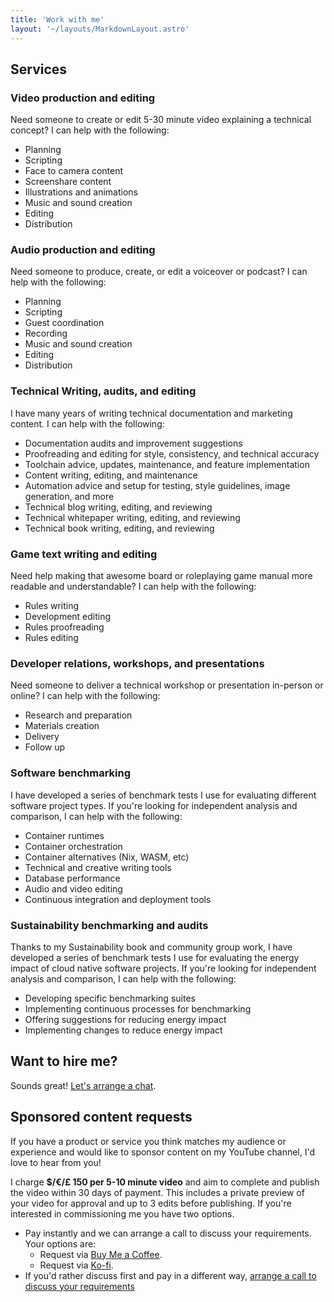 ```yaml
---
title: 'Work with me'
layout: '~/layouts/MarkdownLayout.astro'
---
```


<Note />

## Services

### Video production and editing

Need someone to create or edit 5-30 minute video explaining a technical concept? I can help with the following:

- Planning
- Scripting
- Face to camera content
- Screenshare content
- Illustrations and animations
- Music and sound creation
- Editing
- Distribution

### Audio production and editing

Need someone to produce, create, or edit a voiceover or podcast? I can help with the following:

- Planning
- Scripting
- Guest coordination
- Recording
- Music and sound creation
- Editing
- Distribution

### Technical Writing, audits, and editing

I have many years of writing technical documentation and marketing content. I can help with the following:

- Documentation audits and improvement suggestions
- Proofreading and editing for style, consistency, and technical accuracy
- Toolchain advice, updates, maintenance, and feature implementation
- Content writing, editing, and maintenance
- Automation advice and setup for testing, style guidelines, image generation, and more
- Technical blog writing, editing, and reviewing
- Technical whitepaper writing, editing, and reviewing
- Technical book writing, editing, and reviewing

### Game text writing and editing

Need help making that awesome board or roleplaying game manual more readable and understandable? I can help with the following:

- Rules writing
- Development editing
- Rules proofreading
- Rules editing

### Developer relations, workshops, and presentations

Need someone to deliver a technical workshop or presentation in-person or online? I can help with the following:

- Research and preparation
- Materials creation
- Delivery
- Follow up

### Software benchmarking

I have developed a series of benchmark tests I use for evaluating different software project types. If you're looking for independent analysis and comparison, I can help with the following:

- Container runtimes
- Container orchestration
- Container alternatives (Nix, WASM, etc)
- Technical and creative writing tools
- Database performance
- Audio and video editing
- Continuous integration and deployment tools

### Sustainability benchmarking and audits

Thanks to my Sustainability book and community group work, I have developed a series of benchmark tests I use for evaluating the energy impact of cloud native software projects. If you're looking for independent analysis and comparison, I can help with the following:

- Developing specific benchmarking suites
- Implementing continuous processes for benchmarking
- Offering suggestions for reducing energy impact
- Implementing changes to reduce energy impact

## Want to hire me?

Sounds great! [Let's arrange a chat](https://fantastical.app/chrischinchilla/30-minute-work-meeting).

## Sponsored content requests

If you have a product or service you think matches my audience or experience and would like to sponsor content on my YouTube channel, I'd love to hear from you!

I charge **$/€/£ 150 per 5-10 minute video** and aim to complete and publish the video within 30 days of payment. This includes a private preview of your video for approval and up to 3 edits before publishing. If you're interested in commissioning me you have two options.

- Pay instantly and we can arrange a call to discuss your requirements. Your options are:
  - Request via [Buy Me a Coffee](https://www.buymeacoffee.com/chrischinchilla/commissions).
  - Request via [Ko-fi](https://ko-fi.com/chrischinchilla/commissions).
- If you'd rather discuss first and pay in a different way, [arrange a call to discuss your requirements](https://fantastical.app/chrischinchilla/sponsored-content-discussion)
